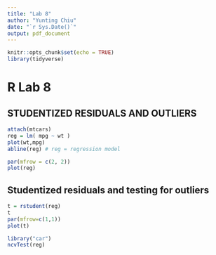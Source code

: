 ```yaml
---
title: "Lab 8"
author: "Yunting Chiu"
date: "`r Sys.Date()`"
output: pdf_document
---
```


```r
knitr::opts_chunk$set(echo = TRUE)
library(tidyverse)
```

# R Lab 8
## STUDENTIZED RESIDUALS AND OUTLIERS
```r
attach(mtcars)
reg = lm( mpg ~ wt )
plot(wt,mpg)
abline(reg) # reg = regression model
```

```r
par(mfrow = c(2, 2))
plot(reg)
```

## Studentized residuals and testing for outliers
```r
t = rstudent(reg)
t
par(mfrow=c(1,1))
plot(t)
```

```r
library("car")
ncvTest(reg)
```

